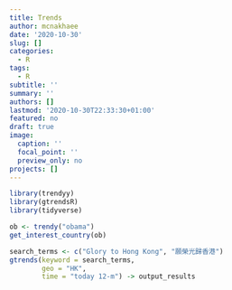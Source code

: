 ```yaml
---
title: Trends
author: mcnakhaee
date: '2020-10-30'
slug: []
categories:
  - R
tags:
  - R
subtitle: ''
summary: ''
authors: []
lastmod: '2020-10-30T22:33:30+01:00'
featured: no
draft: true
image:
  caption: ''
  focal_point: ''
  preview_only: no
projects: []
---
```



```r
library(trendyy)
library(gtrendsR)
library(tidyverse)
```

```r
ob <- trendy("obama")
get_interest_country(ob)

```
```r
search_terms <- c("Glory to Hong Kong", "願榮光歸香港")
gtrends(keyword = search_terms,
        geo = "HK",
        time = "today 12-m") -> output_results



```


